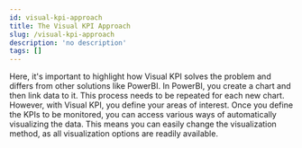 ```yaml
---
id: visual-kpi-approach
title: The Visual KPI Approach
slug: /visual-kpi-approach
description: 'no description'
tags: []
---
```


Here, it's important to highlight how Visual KPI solves the problem and differs from other solutions like PowerBI. In PowerBI, you create a chart and then link data to it. This process needs to be repeated for each new chart. However, with Visual KPI, you define your areas of interest. Once you define the KPIs to be monitored, you can access various ways of automatically visualizing the data. This means you can easily change the visualization method, as all visualization options are readily available.
